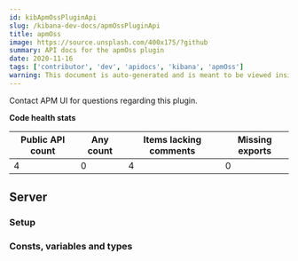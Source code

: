 ```yaml
---
id: kibApmOssPluginApi
slug: /kibana-dev-docs/apmOssPluginApi
title: apmOss
image: https://source.unsplash.com/400x175/?github
summary: API docs for the apmOss plugin
date: 2020-11-16
tags: ['contributor', 'dev', 'apidocs', 'kibana', 'apmOss']
warning: This document is auto-generated and is meant to be viewed inside our experimental, new docs system. Reach out in #docs-engineering for more info.
---
```




Contact APM UI for questions regarding this plugin.

**Code health stats**

| Public API count  | Any count | Items lacking comments | Missing exports | 
|-------------------|-----------|------------------------|-----------------|
| 4 | 0 | 4 | 0 |

## Server

### Setup
<DocDefinitionList data={[apmOssObj.server.setup]}/>

### Consts, variables and types
<DocDefinitionList data={apmOssObj.server.misc}/>

